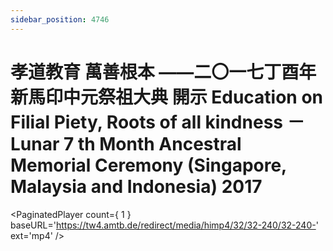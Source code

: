 ```yaml
---
sidebar_position: 4746
---
```



# 孝道教育 萬善根本 ——二〇一七丁酉年新馬印中元祭祖大典 開示 Education on Filial Piety, Roots of all kindness － Lunar 7 th Month Ancestral Memorial Ceremony (Singapore, Malaysia and Indonesia) 2017

<PaginatedPlayer count={ 1 } baseURL='https://tw4.amtb.de/redirect/media/himp4/32/32-240/32-240-' ext='mp4' />